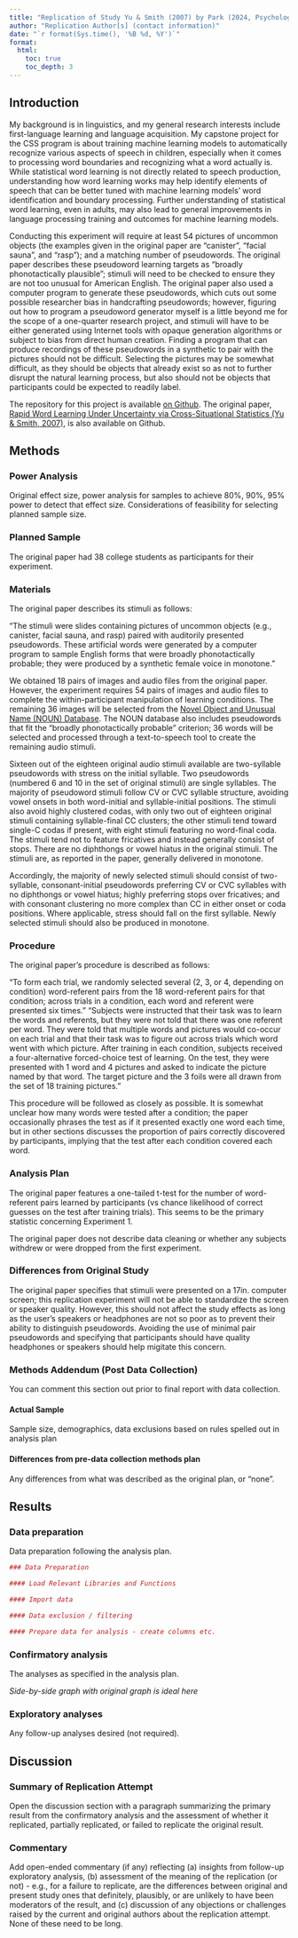 ```yaml
---
title: "Replication of Study Yu & Smith (2007) by Park (2024, Psychological Science)"
author: "Replication Author[s] (contact information)"
date: "`r format(Sys.time(), '%B %d, %Y')`"
format:
  html:
    toc: true
    toc_depth: 3
---
```


<!-- Replication reports should all use this template to standardize reporting across projects.  These reports will be public supplementary materials that accompany the summary report(s) of the aggregate results. -->

## Introduction

My background is in linguistics, and my general research interests include first-language learning and language acquisition. My capstone project for the CSS program is about training machine learning models to automatically recognize various aspects of speech in children, especially when it comes to processing word boundaries and recognizing what a word actually is. While statistical word learning is not directly related to speech production, understanding how word learning works may help identify elements of speech that can be better tuned with machine learning models' word identification and boundary processing. Further understanding of statistical word learning, even in adults, may also lead to general improvements in language processing training and outcomes for machine learning models. 

Conducting this experiment will require at least 54 pictures of uncommon objects (the examples given in the original paper are "canister", "facial sauna", and "rasp"); and a matching number of pseudowords. The original paper describes these pseudoword learning targets as "broadly phonotactically plausible"; stimuli will need to be checked to ensure they are not too unusual for American English. The original paper also used a computer program to generate these pseudowords, which cuts out some possible researcher bias in handcrafting pseudowords; however, figuring out how to program a pseudoword generator myself is a little beyond me for the scope of a one-quarter research project, and stimuli will have to be either generated using Internet tools with opaque generation algorithms or subject to bias from direct human creation. Finding a program that can produce recordings of these pseudowords in a synthetic to pair with the pictures should not be difficult. Selecting the pictures may be somewhat difficult, as they should be objects that already exist so as not to further disrupt the natural learning process, but also should not be objects that participants could be expected to readily label.

The repository for this project is available [on Github](https://github.com/ucsd-psych201a/yu2007). The original paper, [Rapid Word Learning Under Uncertainty via Cross-Situational Statistics (Yu & Smith, 2007)](https://github.com/a2ypark/yu2007/tree/main/original_paper), is also available on Github. 

## Methods

### Power Analysis

Original effect size, power analysis for samples to achieve 80%, 90%, 95% power to detect that effect size.  Considerations of feasibility for selecting planned sample size.

### Planned Sample

The original paper had 38 college students as participants for their experiment. 

### Materials

The original paper describes its stimuli as follows:

"The stimuli were slides containing pictures of uncommon objects (e.g., canister, facial sauna, and rasp) paired with auditorily presented pseudowords. These artificial words were generated by a computer program to sample English forms that were broadly phonotactically probable; they were produced by a synthetic female voice in monotone."

We obtained 18 pairs of images and audio files from the original paper. However, the experiment requires 54 pairs of images and audio files to complete the within-participant manipulation of learning conditions. The remaining 36 images will be selected from the [Novel Object and Unusual Name (NOUN) Database](http://www.sussex.ac.uk/wordlab/noun). The NOUN database also includes pseudowords that fit the "broadly phonotactically probable" criterion; 36 words will be selected and processed through a text-to-speech tool to create the remaining audio stimuli. 

Sixteen out of the eighteen original audio stimuli available are two-syllable pseudowords with stress on the initial syllable. Two pseudowords (numbered 6 and 10 in the set of original stimuli) are single syllables. The majority of pseudoword stimuli follow CV or CVC syllable structure, avoiding vowel onsets in both word-initial and syllable-initial positions. The stimuli also avoid highly clustered codas, with only two out of eighteen original stimuli containing syllable-final CC clusters; the other stimuli tend toward single-C codas if present, with eight stimuli featuring no word-final coda. The stimuli tend not to feature fricatives and instead generally consist of stops. There are no diphthongs or vowel hiatus in the original stimuli. The stimuli are, as reported in the paper, generally delivered in monotone.

Accordingly, the majority of newly selected stimuli should consist of two-syllable, consonant-initial pseudowords preferring CV or CVC syllables with no diphthongs or vowel hiatus; highly preferring stops over fricatives; and with consonant clustering no more complex than CC in either onset or coda positions. Where applicable, stress should fall on the first syllable. Newly selected stimuli should also be produced in monotone.

### Procedure	

The original paper's procedure is described as follows:

"To form each trial, we randomly selected several (2, 3, or 4, depending on condition) word-referent pairs from the 18 word-referent pairs for that condition; across trials in a condition, each word and referent were presented six times."
"Subjects were instructed that their task was to learn the words and referents, but they were not told that there was one referent per word. They were told that multiple words and pictures would co-occur on each trial and that their task was to figure out across trials which word went with which picture. After training in each condition, subjects received a four-alternative forced-choice test of learning. On the test, they were presented with 1 word and 4 pictures and asked to indicate the picture named by that word. The target picture and the 3 foils were all drawn from the set of 18 training pictures."

This procedure will be followed as closely as possible. It is somewhat unclear how many words were tested after a condition; the paper occasionally phrases the test as if it presented exactly one word each time, but in other sections discusses the proportion of pairs correctly discovered by participants, implying that the test after each condition covered each word. 


### Analysis Plan

The original paper features a one-tailed t-test for the number of word-referent pairs learned by participants (vs chance likelihood of correct guesses on the test after training trials). This seems to be the primary statistic concerning Experiment 1. 

The original paper does not describe data cleaning or whether any subjects withdrew or were dropped from the first experiment.

### Differences from Original Study

The original paper specifies that stimuli were presented on a 17in. computer screen; this replication experiment will not be able to standardize the screen or speaker quality. However, this should not affect the study effects as long as the user's speakers or headphones are not so poor as to prevent their ability to distinguish pseudowords. Avoiding the use of minimal pair pseudowords and specifying that participants should have quality headphones or speakers should help migitate this concern. 


### Methods Addendum (Post Data Collection)

You can comment this section out prior to final report with data collection.

#### Actual Sample
  Sample size, demographics, data exclusions based on rules spelled out in analysis plan

#### Differences from pre-data collection methods plan
  Any differences from what was described as the original plan, or “none”.


## Results


### Data preparation

Data preparation following the analysis plan.
	
```r
### Data Preparation

#### Load Relevant Libraries and Functions

#### Import data

#### Data exclusion / filtering

#### Prepare data for analysis - create columns etc.
```

### Confirmatory analysis

The analyses as specified in the analysis plan.  

*Side-by-side graph with original graph is ideal here*

### Exploratory analyses

Any follow-up analyses desired (not required).  

## Discussion

### Summary of Replication Attempt

Open the discussion section with a paragraph summarizing the primary result from the confirmatory analysis and the assessment of whether it replicated, partially replicated, or failed to replicate the original result.  

### Commentary

Add open-ended commentary (if any) reflecting (a) insights from follow-up exploratory analysis, (b) assessment of the meaning of the replication (or not) - e.g., for a failure to replicate, are the differences between original and present study ones that definitely, plausibly, or are unlikely to have been moderators of the result, and (c) discussion of any objections or challenges raised by the current and original authors about the replication attempt.  None of these need to be long.
